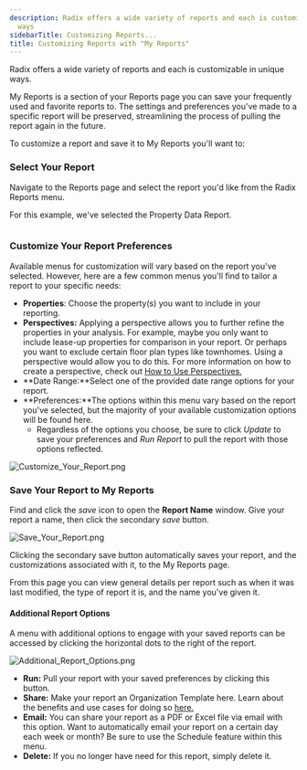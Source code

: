 ```yaml
---
description: Radix offers a wide variety of reports and each is customizable in unique
  ways
sidebarTitle: Customizing Reports...
title: Customizing Reports with "My Reports"
---
```


Radix offers a wide variety of reports and each is customizable in unique ways. 


My Reports is a section of your Reports page you can save your frequently used and favorite reports to. The settings and preferences you've made to a specific report will be preserved, streamlining the process of pulling the report again in the future.


To customize a report and save it to My Reports you'll want to:


<Steps>
  <Step title="Select the report you want to customize.">
  </Step>
  <Step title="Customize the report with available Preferences.">
  </Step>
  <Step title="Save the report to My Reports for future use.">
  </Step>
</Steps>


### Select Your Report


Navigate to the Reports page and select the report you'd like from the Radix Reports menu. 


For this example, we've selected the Property Data Report. 


<Frame>
  <img src="/images/radix/f387ba8a59f910c38b77fa8364e803d4084856c2.png" alt="" />
</Frame>


### Customize Your Report Preferences


Available menus for customization will vary based on the report you've selected. However, here are a few common menus you'll find to tailor a report to your specific needs:


* **Properties**: Choose the property(s) you want to include in your reporting.
* **Perspectives:** Applying a perspective allows you to further refine the properties in your analysis. For example, maybe you only want to include lease-up properties for comparison in your report. Or perhaps you want to exclude certain floor plan types like townhomes. Using a perspective would allow you to do this. For more information on how to create a perspective, check out [How to Use Perspectives.](kb://article/zendesk:radix:7313516628749)
* **Date Range:**Select one of the provided date range options for your report.
* **Preferences:**The options within this menu vary based on the report you've selected, but the majority of your available customization options will be found here.
	+ Regardless of the options you choose, be sure to click *Update* to save your preferences and *Run Report* to pull the report with those options reflected.


<Frame>
  <img src="/images/radix/beb9285c8b1ce0862f80abdb3e1491103683a95c.png" alt="Customize_Your_Report.png" />
</Frame>


### Save Your Report to My Reports


Find and click the *save* icon to open the **Report Name** window. Give your report a name, then click the secondary *save* button. 


<Frame>
  <img src="/images/radix/0c4647aa608ad6777e003a7402a98f75b4656e81.png" alt="Save_Your_Report.png" />
</Frame>


Clicking the secondary save button automatically saves your report, and the customizations associated with it, to the My Reports page. 


From this page you can view general details per report such as when it was last modified, the type of report it is, and the name you've given it. 


#### Additional Report Options


A menu with additional options to engage with your saved reports can be accessed by clicking the horizontal dots to the right of the report. 


<Frame>
  <img src="/images/radix/604d63fc343baf271c9664a8e9fe8951ccde6d2b.png" alt="Additional_Report_Options.png" />
</Frame>


* **Run:** Pull your report with your saved preferences by clicking this button.
* **Share:** Make your report an Organization Template here. Learn about the benefits and use cases for doing so [here.](kb://article/zendesk:radix:15328580922637)
* **Email:** You can share your report as a PDF or Excel file via email with this option. Want to automatically email your report on a certain day each week or month? Be sure to use the Schedule feature within this menu.
* **Delete:** If you no longer have need for this report, simply delete it.